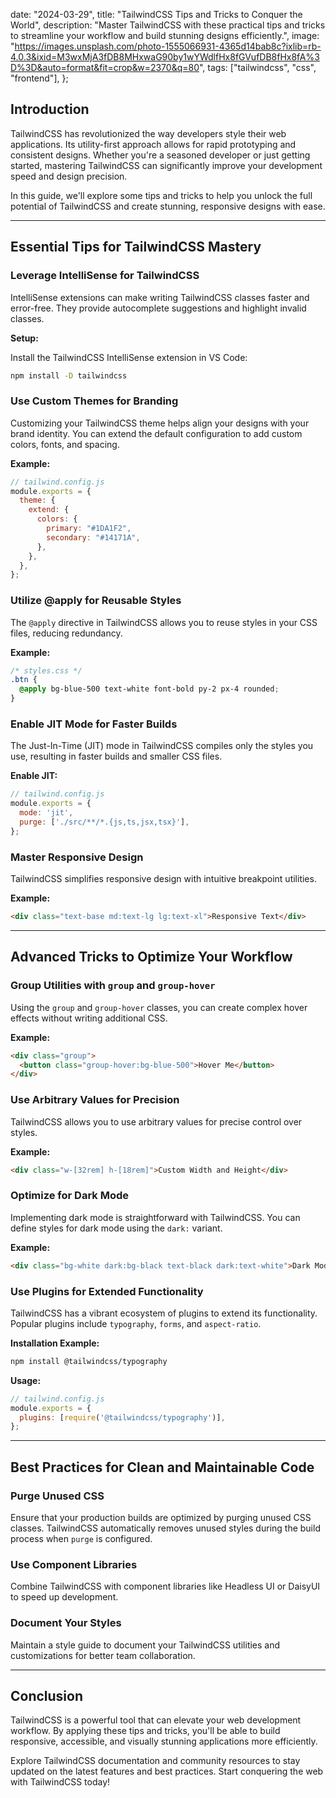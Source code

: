 
  date: "2024-03-29",
  title: "TailwindCSS Tips and Tricks to Conquer the World",
  description: "Master TailwindCSS with these practical tips and tricks to streamline your workflow and build stunning designs efficiently.",
  image:
    "https://images.unsplash.com/photo-1555066931-4365d14bab8c?ixlib=rb-4.0.3&ixid=M3wxMjA3fDB8MHxwaG90by1wYWdlfHx8fGVufDB8fHx8fA%3D%3D&auto=format&fit=crop&w=2370&q=80",
  tags: ["tailwindcss", "css", "frontend"],
};


## Introduction

TailwindCSS has revolutionized the way developers style their web applications. Its utility-first approach allows for rapid prototyping and consistent designs. Whether you're a seasoned developer or just getting started, mastering TailwindCSS can significantly improve your development speed and design precision.

In this guide, we'll explore some tips and tricks to help you unlock the full potential of TailwindCSS and create stunning, responsive designs with ease.

---

## Essential Tips for TailwindCSS Mastery

### Leverage IntelliSense for TailwindCSS

IntelliSense extensions can make writing TailwindCSS classes faster and error-free. They provide autocomplete suggestions and highlight invalid classes.

**Setup:**

Install the TailwindCSS IntelliSense extension in VS Code:

```bash
npm install -D tailwindcss
```

### Use Custom Themes for Branding

Customizing your TailwindCSS theme helps align your designs with your brand identity. You can extend the default configuration to add custom colors, fonts, and spacing.

**Example:**

```javascript
// tailwind.config.js
module.exports = {
  theme: {
    extend: {
      colors: {
        primary: "#1DA1F2",
        secondary: "#14171A",
      },
    },
  },
};
```

### Utilize @apply for Reusable Styles

The `@apply` directive in TailwindCSS allows you to reuse styles in your CSS files, reducing redundancy.

**Example:**

```css
/* styles.css */
.btn {
  @apply bg-blue-500 text-white font-bold py-2 px-4 rounded;
}
```

### Enable JIT Mode for Faster Builds

The Just-In-Time (JIT) mode in TailwindCSS compiles only the styles you use, resulting in faster builds and smaller CSS files.

**Enable JIT:**

```javascript
// tailwind.config.js
module.exports = {
  mode: 'jit',
  purge: ['./src/**/*.{js,ts,jsx,tsx}'],
};
```

### Master Responsive Design

TailwindCSS simplifies responsive design with intuitive breakpoint utilities.

**Example:**

```html
<div class="text-base md:text-lg lg:text-xl">Responsive Text</div>
```

---

## Advanced Tricks to Optimize Your Workflow

### Group Utilities with `group` and `group-hover`

Using the `group` and `group-hover` classes, you can create complex hover effects without writing additional CSS.

**Example:**

```html
<div class="group">
  <button class="group-hover:bg-blue-500">Hover Me</button>
</div>
```

### Use Arbitrary Values for Precision

TailwindCSS allows you to use arbitrary values for precise control over styles.

**Example:**

```html
<div class="w-[32rem] h-[18rem]">Custom Width and Height</div>
```

### Optimize for Dark Mode

Implementing dark mode is straightforward with TailwindCSS. You can define styles for dark mode using the `dark:` variant.

**Example:**

```html
<div class="bg-white dark:bg-black text-black dark:text-white">Dark Mode Support</div>
```

### Use Plugins for Extended Functionality

TailwindCSS has a vibrant ecosystem of plugins to extend its functionality. Popular plugins include `typography`, `forms`, and `aspect-ratio`.

**Installation Example:**

```bash
npm install @tailwindcss/typography
```

**Usage:**

```javascript
// tailwind.config.js
module.exports = {
  plugins: [require('@tailwindcss/typography')],
};
```

---

## Best Practices for Clean and Maintainable Code

### Purge Unused CSS

Ensure that your production builds are optimized by purging unused CSS classes. TailwindCSS automatically removes unused styles during the build process when `purge` is configured.

### Use Component Libraries

Combine TailwindCSS with component libraries like Headless UI or DaisyUI to speed up development.

### Document Your Styles

Maintain a style guide to document your TailwindCSS utilities and customizations for better team collaboration.

---

## Conclusion

TailwindCSS is a powerful tool that can elevate your web development workflow. By applying these tips and tricks, you'll be able to build responsive, accessible, and visually stunning applications more efficiently.

Explore TailwindCSS documentation and community resources to stay updated on the latest features and best practices. Start conquering the web with TailwindCSS today!
